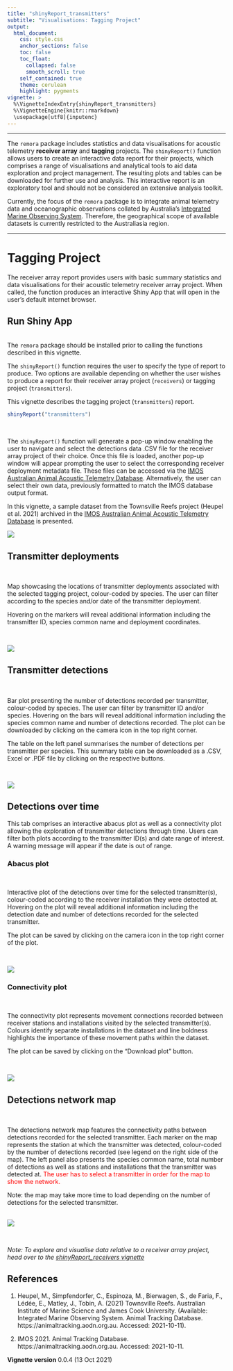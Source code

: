 ```yaml
---
title: "shinyReport_transmitters"
subtitle: "Visualisations: Tagging Project"
output: 
  html_document:
    css: style.css
    anchor_sections: false
    toc: false
    toc_float: 
      collapsed: false
      smooth_scroll: true
    self_contained: true
    theme: cerulean
    highlight: pygments
vignette: >
  %\VignetteIndexEntry{shinyReport_transmitters}
  %\VignetteEngine{knitr::rmarkdown}
  \usepackage[utf8]{inputenc}
---
```

--------------------------------------

The `remora` package includes statistics and data visualisations for acoustic telemetry **receiver array** and **tagging** projects. The `shinyReport()` function allows users to create an interactive data report for their projects, which comprises a range of visualisations and analytical tools to aid data exploration and project management. The resulting plots and tables  can be downloaded for further use and analysis. This interactive report is an exploratory tool and should not be considered an extensive analysis toolkit. 

Currently, the focus of the `remora` package is to integrate animal telemetry data and oceanographic observations collated by Australia's [Integrated Marine Observing System](https://imos.org.au). Therefore, the geographical scope of available datasets is currently restricted to the Australiasia region. 
<br>

---------------------------------------

# Tagging Project

The receiver array report provides users with basic summary statistics and data visualisations for their acoustic telemetry receiver array project. When called, the function produces an interactive Shiny App that will open in the user's default internet browser.


## Run Shiny App
<br>
The `remora` package should be installed prior to calling the functions described in this vignette.

The `shinyReport()` function requires the user to specify the type of report to produce. Two options are available depending on whether the user wishes to produce a report for their receiver array project (`receivers`) or tagging project (`transmitters`). 

This vignette describes the tagging project (`transmitters`) report.

```r
shinyReport("transmitters")
```
<br>

The `shinyReport()` function will generate a pop-up window enabling the user to navigate and select the detections data .CSV file for the receiver array project of their choice. Once this file is loaded, another pop-up window will appear prompting the user to select the corresponding receiver deployment metadata file. These files can be accessed via the [IMOS Australian Animal Acoustic Telemetry Database](https://animaltracking.aodn.org.au/projects). Alternatively, the user can select their own data, previously formatted to match the IMOS database output format.

In this vignette, a sample dataset from the Townsville Reefs project (Heupel et al. 2021) archived in the [IMOS Australian Animal Acoustic Telemetry Database](https://animaltracking.aodn.org.au/projects) is presented.

![](images/transmitter_report/select-detections.png)


## Transmitter deployments

<br>

Map showcasing the locations of transmitter deployments associated with the selected tagging project, colour-coded by species. The user can filter according to the species and/or date of the transmitter deployment.

Hovering on the markers will reveal additional information including the transmitter ID, species common name and deployment coordinates.


<br>

![](images/transmitter_report/transmitter_deployments.png)


## Transmitter detections

<br>

Bar plot presenting the number of detections recorded per transmitter, colour-coded by species. The user can filter by transmitter ID and/or species. Hovering on the bars will reveal additional information including the species common name and number of detections recorded. The plot can be downloaded by clicking on the camera icon in the top right corner.

The table on the left panel summarises the number of detections per transmitter per species. This summary table can be downloaded as a .CSV, Excel or .PDF file by clicking on the respective buttons. 

<br>

![](images/transmitter_report/transmitter_detections.png)

## Detections over time

This tab comprises an interactive abacus plot as well as a connectivity plot allowing the exploration of transmitter detections through time. Users can filter both plots according to the transmitter ID(s) and date range of interest. A warning message will appear if the date is out of range.


### Abacus plot

<br>

Interactive plot of the detections over time for the selected transmitter(s), colour-coded according to the receiver installation they were detected at. Hovering on the plot will reveal additional information including the detection date and number of detections recorded for the selected transmitter.

The plot can be saved by clicking on the camera icon in the top right corner of the plot. 

<br>

![](images/transmitter_report/abacus_plot.png)

### Connectivity plot

<br>

The connectivity plot represents movement connections recorded between receiver stations and installations visited by the selected transmitter(s). Colours identify separate installations in the dataset and line boldness highlights the importance of these movement paths within the dataset.

The plot can be saved by clicking on the "Download plot" button.

<br>

![](images/transmitter_report/connectivity_plot.png)


## Detections network map 
<br>

The detections network map features the connectivity paths between detections recorded for the selected transmitter. Each marker on the map represents the station at which the transmitter was detected, colour-coded by the number of detections recorded (see legend on the right side of the map). The left panel also presents the species common name, total number of detections as well as stations and installations that the transmitter was detected at. <span style="color: red;">The user has to select a transmitter in order for the map to show the network.</span> 

Note: the map may take more time to load depending on the number of detections for the selected transmitter.

<br>
![](images/transmitter_report/detections_network_map.png)


<br>

*Note: To explore and visualise data relative to a receiver array project, head over to the [shinyReport_receivers vignette](shinyReport_receivers.html)*

## References

1. Heupel, M., Simpfendorfer, C., Espinoza, M., Bierwagen, S., de Faria, F., Lédée, E., Matley, J., Tobin, A. (2021) Townsville Reefs. Australian Institute of Marine Science and James Cook University. (Available: Integrated Marine Observing System. Animal Tracking Database. https://animaltracking.aodn.org.au. Accessed: 2021-10-11).

2. IMOS 2021. Animal Tracking Database. https://animaltracking.aodn.org.au. Accessed: 2021-10-11.

**Vignette version**
0.0.4 (13 Oct 2021)


<div class="tocify-extend-page" data-unique="tocify-extend-page" style="height: 0;"></div>


